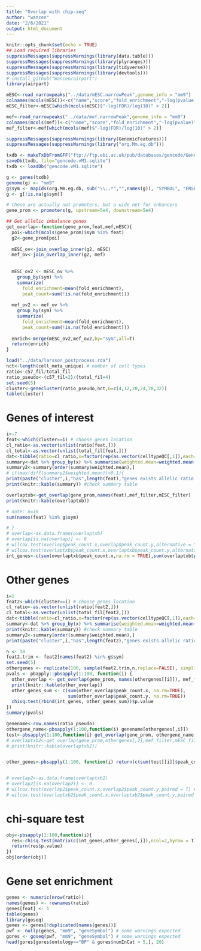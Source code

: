 ```yaml
---
title: "Overlap with chip-seq"
author: "wancen"
date: "2/6/2021"
output: html_document
---
```


```r
knitr::opts_chunk$set(echo = TRUE)
## Load required libraries
suppressMessages(suppressWarnings(library(data.table)))
suppressMessages(suppressWarnings(library(plyranges)))
suppressMessages(suppressWarnings(library(tidyverse)))
suppressMessages(suppressWarnings(library(devtools)))
# install_github("Wancen/airpart")
library(airpart)
```


```r
mESC<-read_narrowpeaks("../data/mESC.narrowPeak",genome_info = "mm9")
colnames(mcols(mESC))<-c("name","score","fold_enrichment","-log(pvalue)","-log(FDR)/log(10)","summit")
mESC_filter<-mESC[which(mcols(mESC)$"-log(FDR)/log(10)" > 2)]

mef<-read_narrowpeaks("../data/mef.narrowPeak",genome_info = "mm9")
colnames(mcols(mef))<-c("name","score","fold_enrichment","-log(pvalue)","-log(FDR)/log(10)","summit")
mef_filter<-mef[which(mcols(mef)$"-log(FDR)/log(10)" > 2)]

suppressMessages(suppressWarnings(library(GenomicFeatures)))
suppressMessages(suppressWarnings(library("org.Mm.eg.db")))

txdb <- makeTxDbFromGFF("ftp://ftp.ebi.ac.uk/pub/databases/gencode/Gencode_mouse/release_M1/gencode.vM1.annotation.gtf.gz")
saveDb(txdb, file="gencode.vM1.sqlite")
txdb <- loadDb("gencode.vM1.sqlite")

g <- genes(txdb)
genome(g) <- "mm9"
g$sym <- mapIds(org.Mm.eg.db, sub("\\..*","",names(g)), "SYMBOL", "ENSEMBL")
g <- g[!is.na(g$sym)]

# these are actually not promoters, but a wide net for enhancers
gene_prom <- promoters(g, upstream=5e4, downstream=5e4)

## Get allelic imbalance genes
get_overlap<-function(gene_prom,feat,mef,mESC){
  poi<-which(mcols(gene_prom)$sym %in% feat)
  g2<-gene_prom[poi]
  
  mESC_ov<-join_overlap_inner(g2, mESC)
  mef_ov<-join_overlap_inner(g2, mef)
  
 
  mESC_ov2 <- mESC_ov %>%
    group_by(sym) %>%
    summarize(
      fold_enrichment=mean(fold_enrichment),
      peak_count=sum(!is.na(fold_enrichment)))
  
  mef_ov2 <- mef_ov %>%
    group_by(sym) %>%
    summarize(
      fold_enrichment=mean(fold_enrichment),
      peak_count=sum(!is.na(fold_enrichment)))
  
  enrich<-merge(mESC_ov2,mef_ov2,by="sym",all=T)
  return(enrich)
}

```

```r
load("../data/larsson_postprocess.rda")
nct<-length(cell_meta_unique) # number of cell types
ratio<-c57_fil/total_fil
ratio_pseudo<-(c57_fil+2)/(total_fil+4)
set.seed(5)
cluster<-genecluster(ratio_pseudo,nct,G=c(4,12,20,24,28,32))
table(cluster)
```

# Genes of interest

```r
i<-7
feat<-which(cluster==i) # choose genes location
cl_ratio<-as.vector(unlist(ratio[feat,]))
cl_total<-as.vector(unlist(total_fil[feat,]))
dat<-tibble(ratio=cl_ratio,x=factor(rep(as.vector(celltypeQC[,1]),each=length(feat)),levels = cell_meta_unique),cts=cl_total)
summary<-dat %>% group_by(x) %>% summarise(weighted.mean=weighted.mean(ratio,cts,na.rm = T),mean=mean(ratio,na.rm = T),var=var(ratio,na.rm = T)) %>% data.frame()
summary2<-summary[order(summary$weighted.mean),]
# if(max(diff(summary2$weighted.mean))>0.1){
print(paste("cluster",i,"has",length(feat),"genes exists allelic ratio imbalance"))
print(knitr::kable(summary)) #check summary table

overlaptxb<-get_overlap(gene_prom,names(feat),mef_filter,mESC_filter)
print(knitr::kable(overlaptxb))

# note: n=18
sum(names(feat) %in% g$sym)

# }
# overlap<-as.data.frame(overlaptxb)
# overlap[is.na(overlap)] <- 0
# wilcox.test(overlap$peak_count.x,overlap$peak_count.y,alternative = "g",paired = T) # 0 replace NA
# wilcox.test(overlaptxb$peak_count.x,overlaptxb$peak_count.y,alternative = "g",paired = T) # still NA
int_genes<-c(sum(overlaptxb$peak_count.x,na.rm = TRUE),sum(overlaptxb$peak_count.y,na.rm = TRUE))
```

# Other genes
```r
i=1
feat2<-which(cluster==i) # choose genes location
cl_ratio<-as.vector(unlist(ratio[feat2,]))
cl_total<-as.vector(unlist(total_fil[feat2,]))
dat<-tibble(ratio=cl_ratio,x=factor(rep(as.vector(celltypeQC[,1]),each=length(feat2)),levels = cell_meta_unique),cts=cl_total)
summary<-dat %>% group_by(x) %>% summarise(weighted.mean=weighted.mean(ratio,cts,na.rm = T),mean=mean(ratio,na.rm = T),var=var(ratio,na.rm = T)) %>% data.frame()
print(knitr::kable(summary)) #check summary table
summary2<-summary[order(summary$weighted.mean),]
print(paste("cluster",i,"has",length(feat2),"genes exists allelic ratio imbalance"))

n <- 18
feat2.trim <- feat2[names(feat2) %in% g$sym]
set.seed(5)
othergenes <- replicate(100, sample(feat2.trim,n,replace=FALSE), simplify=FALSE) #sample 100 times
pvals <- pbapply::pbsapply(1:100, function(i) {
  other_overlap <- get_overlap(gene_prom, names(othergenes[[i]]), mef_filter, mESC_filter)
  print(knitr::kable(other_overlap))
  other_genes_sum <- c(sum(other_overlap$peak_count.x, na.rm=TRUE),
                       sum(other_overlap$peak_count.y, na.rm=TRUE))
  chisq.test(rbind(int_genes, other_genes_sum))$p.value
})
summary(pvals)

genename<-row.names(ratio_pseudo)
othergene_name<-pbsapply(1:100,function(i) genename[othergenes[,i]])
test<-pbsapply(1:100,function(i) get_overlap(gene_prom, othergene_name[,i], mef_filter,mESC_filter))
# overlaptxb2<-get_overlap(gene_prom,othergenes[,2],mef_filter,mESC_filter)
# print(knitr::kable(overlaptxb2))


other_genes<-pbsapply(1:100, function(i) return(c(sum(test[[i]]$peak_count.x,na.rm = T),sum(test[[i]]$peak_count.y,na.rm = T))))


# overlap2<-as.data.frame(overlaptxb2)
# overlap2[is.na(overlap2)] <- 0
# wilcox.test(overlap2$peak_count.x,overlap2$peak_count.y,paired = T) # 0 replace NA
# wilcox.test(overlaptxb2$peak_count.x,overlaptxb2$peak_count.y,paired = T) # still NA

```
# chi-square test
```r
obj<-pbsapply(1:100,function(i){
  res<-chisq.test(matrix(c(int_genes,other_genes[,i]),ncol=2,byrow = T))
  return(res$p.value)
})
obj[order(obj)]
```

# Gene set enrichment

```r
genes <- numeric(nrow(ratio))
names(genes) <- rownames(ratio)
genes[feat] <- 1
table(genes)
library(goseq)
genes <- genes[!duplicated(names(genes))]
pwf <- nullp(genes, "mm9", "geneSymbol") # some warnings expected
gores <- goseq(pwf, "mm9", "geneSymbol") # some warnings expected
head(gores[gores$ontology=="BP" & gores$numInCat > 5,], 20)
```
